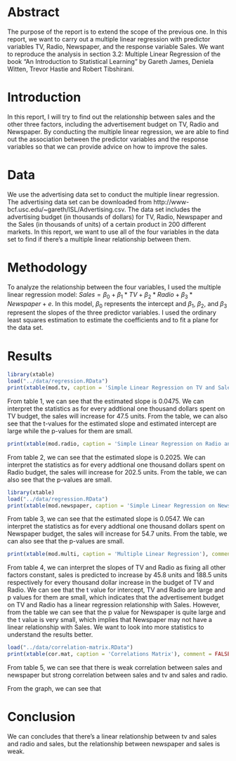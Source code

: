Abstract
=========
The purpose of the report is to extend the scope of the previous one. In this report, we want to carry out a multiple linear regression with predictor variables TV, Radio, Newspaper, and the response variable Sales. We want to reproduce the analysis in section 3.2: Multiple Linear Regression of the book "An Introduction to Statistical Learning" by Gareth James, Deniela Witten, Trevor Hastie and Robert Tibshirani. 

Introduction
============
In this report, I will try to find out the relationship between sales and the other three factors, including the advertisement budget on TV, Radio and Newspaper. By conducting the multiple linear regression, we are able to find out the association between the predictor variables and the response variables so that we can provide advice on how to improve the sales. 

Data
======
We use the advertising data set to conduct the multiple linear regression. The advertising data set can be downloaded from http://www-bcf.usc.edu/~gareth/ISL/Advertising.csv. The data set includes the advertising budget (in thousands of dollars) for TV, Radio, Newspaper and the Sales (in thousands of units) of a certain product in 200 different markets. In this report, we want to use all of the four variables in the data set to find if there's a multiple linear relationship between them.

Methodology
==========
To analyze the relationship between the four variables, I used the multiple linear regression model: $Sales = \beta_0 + \beta_1*TV + \beta_2*Radio + \beta_3*Newspaper + e$. In this model, $\beta_0$ represents the intercept and $\beta_1$, $\beta_2$, and $\beta_3$ represent the slopes of the three predictor variables. I used the ordinary least squares estimation to estimate the coefficients and to fit a plane for the data set.

Results
=======

```r
library(xtable)
load("../data/regression.RData")
print(xtable(mod.tv, caption = 'Simple Linear Regression on TV and Sales'), comment = FALSE)
```

From table 1, we can see that the estimated slope is 0.0475. We can interpret the statistics as for every addtional one thousand dollars spent on TV budget, the sales will increase for 47.5 units. From the table, we can also see that the t-values for the estimated slope and estimated intercept are large while the p-values for them are small. 

```r
print(xtable(mod.radio, caption = 'Simple Linear Regression on Radio and Sales'), comment = FALSE)
```

From table 2, we can see that the estimated slope is 0.2025. We can interpret the statistics as for every addtional one thousand dollars spent on Radio budget, the sales will increase for 202.5 units. From the table, we can also see that the p-values are small. 

```r
library(xtable)
load("../data/regression.RData")
print(xtable(mod.newspaper, caption = 'Simple Linear Regression on Newspaper and Sales'), comment = FALSE)
```

From table 3, we can see that the estimated slope is 0.0547. We can interpret the statistics as for every addtional one thousand dollars spent on Newspaper budget, the sales will increase for 54.7 units. From the table, we can also see that the p-values are small. 

```r
print(xtable(mod.multi, caption = 'Multiple Linear Regression'), comment = FALSE)
```

From table 4, we can interpret the slopes of TV and Radio as fixing all other factors constant, sales is predicted to increase by 45.8 units and 188.5 units respectively for every thousand dollar increase in the budget of TV and Radio. We can see that the t value for intercept, TV and Radio are large and p values for them are small, which indicates that the advertisement budget on TV and Radio has a linear regression relationship with Sales. However, from the table we can see that the p value for Newspaper is quite large and the t value is very small, which implies that Newspaper may not have a linear relationship with Sales. We want to look into more statistics to understand the results better.

```r
load("../data/correlation-matrix.RData")
print(xtable(cor.mat, caption = 'Correlations Matrix'), comment = FALSE)
```

From table 5, we can see that there is weak correlation between sales and newspaper but strong correlation between sales and tv and sales and radio.

\includegraphics[width=500pt]{../images/residual-plot.png}

From the graph, we can see that 

Conclusion
===
We can concludes that there's a linear relationship between tv and sales and radio and sales, but the relationship between newspaper and sales is weak.

